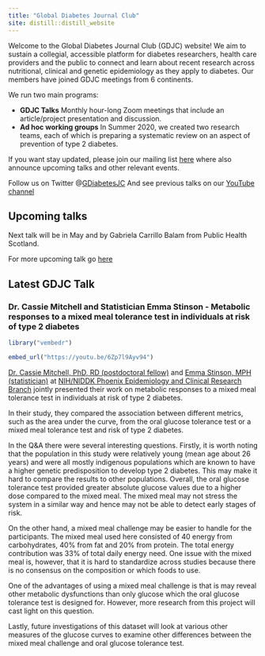 ```yaml
---
title: "Global Diabetes Journal Club"
site: distill::distill_website
---
```


Welcome to the Global Diabetes Journal Club (GDJC) website! We aim to sustain a collegial, accessible platform for diabetes researchers, health care providers and the public to connect and learn about recent research across nutritional, clinical and genetic epidemiology as they apply to diabetes. Our members have joined GDJC meetings from 6 continents. 

We run two main programs:

  - **GDJC Talks** Monthly hour-long Zoom meetings that include an article/project presentation and discussion. 
  - **Ad hoc working groups** In Summer 2020, we created two research teams, each of which is preparing a systematic review on an aspect of prevention of type 2 diabetes. 
  
If you want stay updated, please join our mailing list [here](https://groups.google.com/g/global-diabetes-journal-club) where also announce upcoming talks and other relevant events.

Follow us on Twitter @[GDiabetesJC](https://twitter.com/gdiabetesjc)
And see previous talks on our [YouTube channel](https://www.youtube.com/channel/UCdBbu7haaggcoJqmhEx8cdg)

## Upcoming talks

Next talk will be in May and by Gabriela Carrillo Balam from Public Health Scotland.

For more upcoming talk go [here](https://gdjc.github.io/website/calendar.html)

## Latest GDJC Talk

### Dr. Cassie Mitchell and Statistician Emma Stinson - Metabolic responses to a mixed meal tolerance test in individuals at risk of type 2 diabetes

```r

library("vembedr")

embed_url("https://youtu.be/6Zp7l9Ayv94")

```

[Dr. Cassie Mitchell, PhD, RD (postdoctoral fellow)](https://www.researchgate.net/profile/Cassie-Mitchell) and [Emma Stinson, MPH (statistician)](https://www.researchgate.net/profile/Emma-Stinson) at [NIH/NIDDK Phoenix Epidemiology and Clinical Research Branch](https://www.niddk.nih.gov/research-funding/at-niddk/labs-branches/phoenix-epidemiology-clinical-research-branch) jointly presented their work on metabolic responses to a mixed meal tolerance test in individuals at risk of type 2 diabetes. 

In their study, they compared the association between different metrics, such as the area under the curve, from the oral glucose tolerance test or a mixed meal tolerance test and risk of type 2 diabetes. 

In the Q&A there were several interesting questions. Firstly, it is worth noting that the population in this study were relatively young (mean age about 26 years) and were all mostly indigenous populations which are known to have a higher genetic predisposition to develop type 2 diabetes. This may make it hard to compare the results to other populations. Overall, the oral glucose tolerance test provided greater absolute glucose values due to a higher dose compared to the mixed meal. The mixed meal may not stress the system in a similar way and hence may not be able to detect early stages of risk. 

On the other hand, a mixed meal challenge may be easier to handle for the participants. The mixed meal used here consisted of 40 energy from carbohydrates, 40% from fat and 20% from protein. The total energy contribution was 33% of total daily energy need. One issue with the mixed meal is, however, that it is hard to standardize across studies because there is no consensus on the composition or which foods to use. 

One of the advantages of using a mixed meal challenge is that is may reveal other metabolic dysfunctions than only glucose which the oral glucose tolerance test is designed for. However, more research from this project will cast light on this question. 

Lastly, future investigations of this dataset will look at various other measures of the glucose curves to examine other differences between the mixed meal challenge and oral glucose tolerance test.


